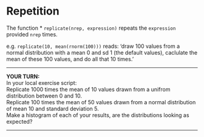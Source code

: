# Repetition

The function 
* `replicate(nrep, expression)` repeats the `expression` provided `nrep` times.

e.g. `replicate(10, mean(rnorm(100)))` reads: 'draw 100 values from a normal distribution with a mean 0 and sd 1 (the default values), caclulate the mean of these 100 values, and do all that 10 times.'
  
***

**YOUR TURN:**  
In your local exercise script:  
Replicate 1000 times the mean of 10 values drawn from a unifrom distribution between 0 and 10.  
Replicate 100 times the mean of 50 values drawn from a normal distribution of mean 10 and standard deviation 5.  
Make a histogram of each of your results, are the distributions looking as expected?  

***

